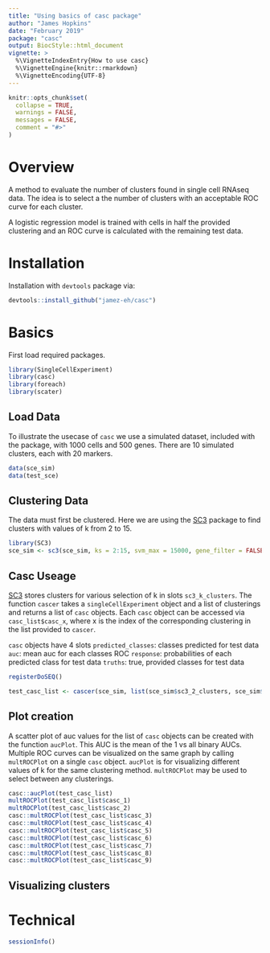 ```yaml
---
title: "Using basics of casc package"
author: "James Hopkins"
date: "February 2019"
package: "casc"
output: BiocStyle::html_document
vignette: >
  %\VignetteIndexEntry{How to use casc}
  %\VignetteEngine{knitr::rmarkdown}
  %\VignetteEncoding{UTF-8}
---
```


```r
knitr::opts_chunk$set(
  collapse = TRUE,
  warnings = FALSE,
  messages = FALSE,
  comment = "#>"
)
```


# Overview

A method to evaluate the number of clusters found in single cell RNAseq data. 
The idea is to select a the number of clusters with an acceptable ROC curve for each cluster.

A logistic regression model is trained with cells in half the provided clustering and an ROC curve is calculated with the remaining test data. 

# Installation

Installation with `devtools` package via:

```r
devtools::install_github("jamez-eh/casc")
```

 
# Basics

First load required packages.

```r
library(SingleCellExperiment)
library(casc)
library(foreach)
library(scater)
```


## Load Data

To illustrate the usecase of `casc` we use a simulated dataset, included with the package, with 1000 cells and 500 genes. There are 10 simulated clusters, each with 20 markers.

```r
data(sce_sim)
data(test_sce)
```


## Clustering Data

The data must first be clustered. Here we are using the [SC3](http://bioconductor.org/packages/release/bioc/html/SC3.html) package to find clusters with values of k from 2 to 15.

```r
library(SC3)
sce_sim <- sc3(sce_sim, ks = 2:15, svm_max = 15000, gene_filter = FALSE)
```




## Casc Useage
[SC3](http://bioconductor.org/packages/release/bioc/html/SC3.html) stores clusters for various selection of k in slots `sc3_k_clusters`.
The function `cascer` takes a `singleCellExperiment` object and a list of clusterings and returns a list of `casc` objects. 
Each `casc` object can be accessed via `casc_list$casc_x`, where x is the index of the corresponding clustering in the list provided to `cascer`.

`casc` objects have 4 slots `predicted_classes`: classes predicted for test data
                            `auc`: mean auc for each classes ROC 
                            `response`: probabilities of each predicted class for test data
                            `truths`: true, provided classes for test data      


```r
registerDoSEQ()

test_casc_list <- cascer(sce_sim, list(sce_sim$sc3_2_clusters, sce_sim$sc3_3_clusters, sce_sim$sc3_5_clusters, sce_sim$sc3_8_clusters, sce_sim$sc3_9_clusters, sce_sim$sc3_10_clusters, sce_sim$sc3_11_clusters, sce_sim$sc3_12_clusters, sce_sim$sc3_15_clusters), alpha =0.5)


```

## Plot creation

A scatter plot of auc values for the list of `casc` objects can be created with the function `aucPlot`. This AUC is the mean of the 1 vs all binary AUCs. Multiple ROC curves can be visualized on the same graph by calling `multROCPlot` on a single `casc` object. `aucPlot` is for visualizing different values of k for the same clustering method. `multROCPlot` may be used to select between any clusterings.

```r
casc::aucPlot(test_casc_list)
multROCPlot(test_casc_list$casc_1)
multROCPlot(test_casc_list$casc_2)
casc::multROCPlot(test_casc_list$casc_3)
casc::multROCPlot(test_casc_list$casc_4)
casc::multROCPlot(test_casc_list$casc_5)
casc::multROCPlot(test_casc_list$casc_6)
casc::multROCPlot(test_casc_list$casc_7)
casc::multROCPlot(test_casc_list$casc_8)
casc::multROCPlot(test_casc_list$casc_9)
```
## Visualizing clusters
# Technical

```r
sessionInfo()
```










